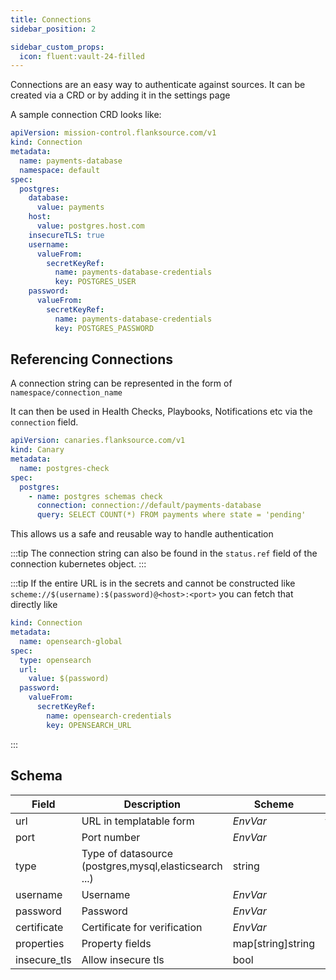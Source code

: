 ```yaml
---
title: Connections
sidebar_position: 2

sidebar_custom_props:
  icon: fluent:vault-24-filled
---
```


Connections are an easy way to authenticate against sources. It can be created via a CRD or by adding it in the settings page



A sample connection CRD looks like:

```yaml
apiVersion: mission-control.flanksource.com/v1
kind: Connection
metadata:
  name: payments-database
  namespace: default
spec:
  postgres:
    database:
      value: payments
    host:
      value: postgres.host.com
    insecureTLS: true
    username:
      valueFrom:
        secretKeyRef:
          name: payments-database-credentials
          key: POSTGRES_USER
    password:
      valueFrom:
        secretKeyRef:
          name: payments-database-credentials
          key: POSTGRES_PASSWORD
```

## Referencing Connections

A connection string can be represented in the form of `namespace/connection_name`

It can then be used in Health Checks, Playbooks, Notifications etc via the  `connection` field.

```yaml
apiVersion: canaries.flanksource.com/v1
kind: Canary
metadata:
  name: postgres-check
spec:
  postgres:
    - name: postgres schemas check
      connection: connection://default/payments-database
      query: SELECT COUNT(*) FROM payments where state = 'pending'
```

This allows us a safe and reusable way to handle authentication

:::tip
The connection string can also be found in the `status.ref` field of the connection kubernetes object.
:::

:::tip
If the entire URL is in the secrets and cannot be constructed like `scheme://$(username):$(password)@<host>:<port>` you can fetch that directly like
```yaml
kind: Connection
metadata:
  name: opensearch-global
spec:
  type: opensearch
  url:
    value: $(password)
  password:
    valueFrom:
      secretKeyRef:
        name: opensearch-credentials
        key: OPENSEARCH_URL
```

:::

## Schema

| **Field**    | **Description**                                       | **Scheme**                                     | **Required** |
|--------------|-------------------------------------------------------|------------------------------------------------|--------------|
| url          | URL in templatable form                               | <CommonLink to="secrets">*EnvVar*</CommonLink> | yes          |
| port         | Port number                                           | <CommonLink to="secrets">*EnvVar*</CommonLink> |              |
| type         | Type of datasource (postgres,mysql,elasticsearch ...) | string                                         |              |
| username     | Username                                              | <CommonLink to="secrets">*EnvVar*</CommonLink> |              |
| password     | Password                                              | <CommonLink to="secrets">*EnvVar*</CommonLink> |              |
| certificate  | Certificate for verification                          | <CommonLink to="secrets">*EnvVar*</CommonLink> |              |
| properties   | Property fields                                       | map[string]string                              |              |
| insecure_tls | Allow insecure tls                                    | bool                                           |              |

